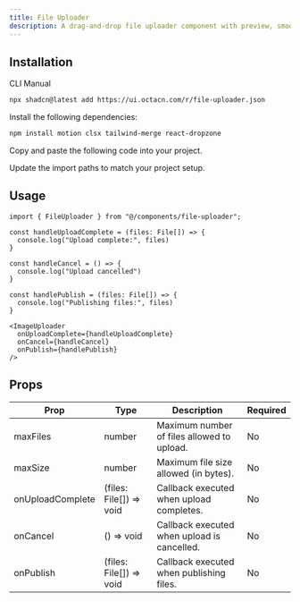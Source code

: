 ```yaml
---
title: File Uploader
description: A drag-and-drop file uploader component with preview, smooth animations, and progress tracking.
---
```


<ComponentPreview
  name="file-uploader-demo"
  className="[&_.preview>[data-orientation=vertical]]:sm:max-w-[80%] **:[.preview]:min-h-[630px] **:[pre]:h-[630px]"
  description="An accordion with three items"
  align="start"
/>

## Installation

<CodeTabs>

<TabsList>
  <TabsTrigger value="cli">CLI</TabsTrigger>
  <TabsTrigger value="manual">Manual</TabsTrigger>
</TabsList>

<TabsContent value="cli">

```bash
npx shadcn@latest add https://ui.octacn.com/r/file-uploader.json
```

</TabsContent>

<TabsContent value="manual">

<Steps>

<Step>Install the following dependencies:</Step>

```bash
npm install motion clsx tailwind-merge react-dropzone
```

<Step>Copy and paste the following code into your project.</Step>

<ComponentSource name="utils" title="lib/utils.ts" />
<ComponentSource name="file-uploader" title="components/file-uploader.tsx" />

<Step>Update the import paths to match your project setup.</Step>

</Steps>

</TabsContent>

</CodeTabs>

## Usage

```tsx showLineNumbers
import { FileUploader } from "@/components/file-uploader";
```

```tsx showLineNumbers
const handleUploadComplete = (files: File[]) => {
  console.log("Upload complete:", files)
}

const handleCancel = () => {
  console.log("Upload cancelled")
}

const handlePublish = (files: File[]) => {
  console.log("Publishing files:", files)
}

```

```tsx showLineNumbers
<ImageUploader
  onUploadComplete={handleUploadComplete}
  onCancel={handleCancel}
  onPublish={handlePublish}
/>
```

## Props
| Prop             | Type                     | Description                                 | Required |
| ---------------- | ------------------------ | ------------------------------------------- | -------- |
| maxFiles         | number                   | Maximum number of files allowed to upload.  | No       |
| maxSize          | number                   | Maximum file size allowed (in bytes).       | No       |
| onUploadComplete | (files: File\[]) => void | Callback executed when upload completes.    | No       |
| onCancel         | () => void               | Callback executed when upload is cancelled. | No       |
| onPublish        | (files: File\[]) => void | Callback executed when publishing files.    | No       |

